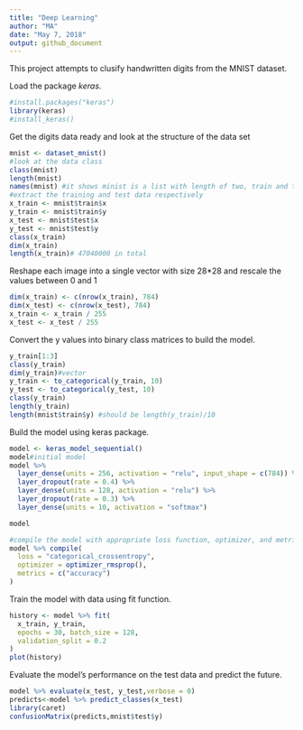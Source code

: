 ```yaml
---
title: "Deep Learning"
author: "MA"
date: "May 7, 2018"
output: github_document
---
```


This project attempts to clusify handwritten digits from the MNIST dataset.

Load the package *keras*.
```r
#install.packages("keras")
library(keras)
#install_keras()
```

Get the digits data ready and look at the structure of the data set
```r
mnist <- dataset_mnist()
#look at the data class
class(mnist)
length(mnist)
names(mnist) #it shows minist is a list with length of two, train and test
#extract the training and test data respectively 
x_train <- mnist$train$x
y_train <- mnist$train$y
x_test <- mnist$test$x
y_test <- mnist$test$y
class(x_train)
dim(x_train)
length(x_train)# 47040000 in total
```

Reshape each image into a single vector with size 28*28 and rescale the values between 0 and 1
```r
dim(x_train) <- c(nrow(x_train), 784)
dim(x_test) <- c(nrow(x_test), 784)
x_train <- x_train / 255
x_test <- x_test / 255
```

Convert the y values into binary class matrices to build the model.
```r
y_train[1:3]
class(y_train)
dim(y_train)#vector
y_train <- to_categorical(y_train, 10)
y_test <- to_categorical(y_test, 10)
class(y_train)
length(y_train)
length(mnist$train$y) #should be length(y_train)/10
```

Build the model using keras package.
```r
model <- keras_model_sequential() 
model#initial model
model %>% 
  layer_dense(units = 256, activation = "relu", input_shape = c(784)) %>% 
  layer_dropout(rate = 0.4) %>% 
  layer_dense(units = 128, activation = "relu") %>%
  layer_dropout(rate = 0.3) %>%
  layer_dense(units = 10, activation = "softmax")

model

#compile the model with appropriate loss function, optimizer, and metrics:
model %>% compile(
  loss = "categorical_crossentropy",
  optimizer = optimizer_rmsprop(),
  metrics = c("accuracy")
)

```

Train the model with data using fit function.
```r
history <- model %>% fit(
  x_train, y_train, 
  epochs = 30, batch_size = 128, 
  validation_split = 0.2
)
plot(history)
```


Evaluate the model’s performance on the test data and predict the future.
```r
model %>% evaluate(x_test, y_test,verbose = 0)
predicts<-model %>% predict_classes(x_test)
library(caret)
confusionMatrix(predicts,mnist$test$y)
```






